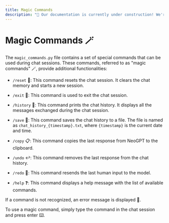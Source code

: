 ```yaml
---
title: Magic Commands
description: "🚧 Our documentation is currently under construction! We're working hard to bring you the best information.Contributions are welcome! 🚧"
---
```


# Magic Commands 🪄

The `magic_commands.py` file contains a set of special commands that can be used during chat sessions. These commands, referred to as "magic commands" 🪄, provide additional functionalities:

- `/reset` 🔄: This command resets the chat session. It clears the chat memory and starts a new session.

- `/exit` 🚪: This command is used to exit the chat session.

- `/history` 📜: This command prints the chat history. It displays all the messages exchanged during the chat session.

- `/save` 💾: This command saves the chat history to a file. The file is named as `chat_history_{timestamp}.txt`, where `{timestamp}` is the current date and time.

- `/copy` 📋: This command copies the last response from NeoGPT to the clipboard.

- `/undo` ↩️: This command removes the last response from the chat history.

- `/redo` 🔁: This command resends the last human input to the model.

- `/help` ❓: This command displays a help message with the list of available commands.

If a command is not recognized, an error message is displayed 🚫.

To use a magic command, simply type the command in the chat session and press enter ⌨️.